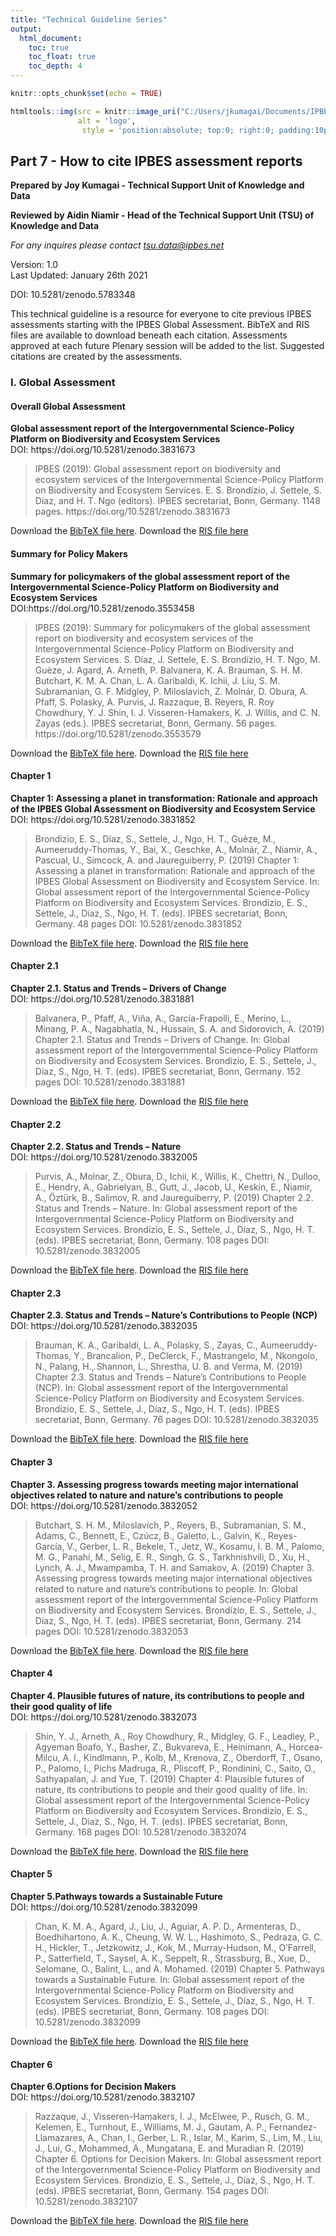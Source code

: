 ---
title: "Technical Guideline Series"
output: 
  html_document:
    toc: true
    toc_float: true
    toc_depth: 4
---

```{r setup, include=FALSE}
knitr::opts_chunk$set(echo = TRUE)
```

```{r, echo=FALSE}
htmltools::img(src = knitr::image_uri("C:/Users/jkumagai/Documents/IPBES/R/Geoinformatics/Technical Guidelines Series/Suggested_citations/figures/logo2.png"), 
               alt = 'logo', 
                style = 'position:absolute; top:0; right:0; padding:10px; width: 400px; height: 100px;') 
```

## Part 7 - How to cite IPBES assessment reports

**Prepared by Joy Kumagai - Technical Support Unit of Knowledge and Data**   
  
**Reviewed by Aidin Niamir - Head of the Technical Support Unit (TSU) of Knowledge and Data**  
  
*For any inquires please contact [tsu.data\@ipbes.net](mailto:tsu.data@ipbes.net){.email}*  
  
Version: 1.0    
Last Updated: January 26th 2021

DOI: 10.5281/zenodo.5783348

This technical guideline is a resource for everyone to cite previous IPBES assessments starting with the IPBES Global Assessment. BibTeX and RIS files are available to download beneath each citation. Assessments approved at each future Plenary session will be added to the list. Suggested citations are created by the assessments. 

### I. Global Assessment
#### Overall Global Assessment  
**Global assessment report of the Intergovernmental Science-Policy Platform on Biodiversity and Ecosystem Services**  
DOI: https://doi.org/10.5281/zenodo.3831673
  
> IPBES (2019): Global assessment report on biodiversity and ecosystem services of the Intergovernmental Science-Policy Platform on Biodiversity and Ecosystem Services. E. S. Brondizio, J. Settele, S. Díaz, and H. T. Ngo (editors). IPBES secretariat, Bonn, Germany. 1148 pages. https://doi.org/10.5281/zenodo.3831673

Download the [BibTeX file here](https://gist.github.com/jkumagai96/d0685fe55fe9bdbca5f994882a4830b2/archive/b88ef2744c2674bc3346421a3c0c2e385a7f54ff.zip). 
Download the [RIS file here](https://gist.github.com/jkumagai96/15caa8c3a5301a97f6bdcc43a0acd897/archive/d8be31cbdadb9f462d1d4e2e8375ca250039b561.zip)  

#### Summary for Policy Makers
**Summary for policymakers of the global assessment report of the Intergovernmental Science-Policy Platform on Biodiversity and Ecosystem Services**  
DOI:https://doi.org/10.5281/zenodo.3553458  

> IPBES (2019): Summary for policymakers of the global assessment report on biodiversity and ecosystem services of the Intergovernmental Science-Policy Platform on Biodiversity and Ecosystem Services. S. Díaz, J. Settele, E. S. Brondízio, H. T. Ngo, M. Guèze, J. Agard, A. Arneth, P. Balvanera, K. A. Brauman, S. H. M. Butchart, K. M. A. Chan, L. A. Garibaldi, K. Ichii, J. Liu, S. M. Subramanian, G. F. Midgley, P. Miloslavich, Z. Molnár, D. Obura, A. Pfaff, S. Polasky, A. Purvis, J. Razzaque, B. Reyers, R. Roy Chowdhury, Y. J. Shin, I. J. Visseren-Hamakers, K. J. Willis, and C. N. Zayas (eds.). IPBES secretariat, Bonn, Germany. 56 pages. https://doi.org/10.5281/zenodo.3553579 

Download the [BibTeX file here](https://gist.github.com/jkumagai96/4801ca7f640db7555a090740ebe4ee3e/archive/6abd7df8084ad7e35a201930d1b110f4987b4f32.zip).
Download the [RIS file here](https://gist.github.com/jkumagai96/779c14ab6163f8192db21ab5ad92d3af/archive/39b5dba148cea56026fb8bd88081e324376795a6.zip)  
  
#### Chapter 1
**Chapter 1: Assessing a planet in transformation: Rationale and approach of the IPBES Global Assessment on Biodiversity and Ecosystem Service**  
DOI: https://doi.org/10.5281/zenodo.3831852  

> Brondízio, E. S., Díaz, S., Settele, J., Ngo, H. T., Guèze, M., Aumeeruddy-Thomas, Y., Bai, X., Geschke, A., Molnár, Z., Niamir, A., Pascual, U., Simcock, A. and Jaureguiberry, P. (2019) Chapter 1: Assessing a planet in transformation: Rationale and approach of the IPBES Global Assessment on Biodiversity and Ecosystem Service. In: Global assessment report of the Intergovernmental Science-Policy Platform on Biodiversity and Ecosystem Services. Brondízio, E. S., Settele, J., Díaz, S., Ngo, H. T. (eds). IPBES secretariat, Bonn, Germany. 48 pages DOI: 10.5281/zenodo.3831852

Download the [BibTeX file here](https://gist.github.com/jkumagai96/68ab46813e72a8470cd33c9021e81125/archive/77e99e6755c292002db55fda885068271f93107a.zip).
Download the [RIS file here](https://gist.github.com/jkumagai96/554d043601da9331f62cd60ea69aa119/archive/d74a356315b01d992cf4bd30adb464389a1386b4.zip)  
  
#### Chapter 2.1
**Chapter 2.1. Status and Trends – Drivers of Change**  
DOI: https://doi.org/10.5281/zenodo.3831881  

> Balvanera, P., Pfaff, A., Viña, A., García-Frapolli, E., Merino, L., Minang, P. A., Nagabhatla, N., Hussain, S. A. and Sidorovich, A. (2019) Chapter 2.1. Status and Trends – Drivers of Change. In: Global assessment report of the Intergovernmental Science-Policy Platform on Biodiversity and Ecosystem Services. Brondízio, E. S., Settele, J., Díaz, S., Ngo, H. T. (eds). IPBES secretariat, Bonn, Germany. 152 pages DOI: 10.5281/zenodo.3831881

Download the [BibTeX file here](https://gist.github.com/jkumagai96/f9a13004a4abc523b77dfcf37453432f/archive/d0f2431a202d113da49e46341ca7d72afd7f0295.zip).
Download the [RIS file here](https://gist.github.com/jkumagai96/8850b86ee9f48394fc7ad0a35a7273a3/archive/e4c40ebfc9f54a2762522d2a086edc8a88923d40.zip)    
  
#### Chapter 2.2 
**Chapter 2.2. Status and Trends – Nature**  
DOI: https://doi.org/10.5281/zenodo.3832005  

> Purvis, A., Molnar, Z., Obura, D., Ichii, K., Willis, K., Chettri, N., Dulloo, E., Hendry, A., Gabrielyan, B., Gutt, J., Jacob, U., Keskin, E., Niamir, A., Öztürk, B., Salimov, R. and Jaureguiberry, P. (2019) Chapter 2.2. Status and Trends – Nature. In: Global assessment report of the Intergovernmental Science-Policy Platform on Biodiversity and Ecosystem Services. Brondízio, E. S., Settele, J., Díaz, S., Ngo, H. T. (eds). IPBES secretariat, Bonn, Germany. 108 pages DOI: 10.5281/zenodo.3832005

Download the [BibTeX file here](https://gist.github.com/jkumagai96/fbc4cce101868dbb394a38f6bf67f706/archive/ba5a0c13be782b8e3288209fda00f1cc2ef30624.zip).
Download the [RIS file here](https://gist.github.com/jkumagai96/68d168cdab30996103bac5da7ebd3c79/archive/0853cdfdd3181cc9411876f5b2de20c50e62d21d.zip)  
  
#### Chapter 2.3
**Chapter 2.3. Status and Trends – Nature’s Contributions to People (NCP)** 
DOI: https://doi.org/10.5281/zenodo.3832035  

> Brauman, K. A., Garibaldi, L. A., Polasky, S., Zayas, C., Aumeeruddy-Thomas, Y., Brancalion, P., DeClerck, F., Mastrangelo, M., Nkongolo, N., Palang, H., Shannon, L., Shrestha, U. B. and Verma, M. (2019) Chapter 2.3. Status and Trends – Nature’s Contributions to People (NCP). In: Global assessment report of the Intergovernmental Science-Policy Platform on Biodiversity and Ecosystem Services. Brondízio, E. S., Settele, J., Díaz, S., Ngo, H. T. (eds). IPBES secretariat, Bonn, Germany. 76 pages DOI: 10.5281/zenodo.3832035

Download the [BibTeX file here](https://gist.github.com/jkumagai96/5431c754347f11b1997ce2776844e8fc/archive/dd4d97d3076d5a209d746f2378ee875839ac563b.zip).
Download the [RIS file here](https://gist.github.com/jkumagai96/40ae432fc4b8b33ac39e5a5a86d06e8c/archive/369237289add00ffe02c48facc40de45f211174a.zip)  
  
#### Chapter 3  
**Chapter 3. Assessing progress towards meeting major international objectives related to nature and nature's contributions to people**  
DOI: https://doi.org/10.5281/zenodo.3832052  

> Butchart, S. H. M., Miloslavich, P., Reyers, B., Subramanian, S. M., Adams, C., Bennett, E., Czúcz, B., Galetto, L., Galvin, K., Reyes-García, V., Gerber, L. R., Bekele, T., Jetz, W., Kosamu, I. B. M., Palomo, M. G., Panahi, M., Selig, E. R., Singh, G. S., Tarkhnishvili, D., Xu, H., Lynch, A. J., Mwampamba, T. H. and Samakov, A. (2019) Chapter 3. Assessing progress towards meeting major international objectives related to nature and nature’s contributions to people. In: Global assessment report of the Intergovernmental Science-Policy Platform on Biodiversity and Ecosystem Services. Brondízio, E. S., Settele, J., Díaz, S., Ngo, H. T. (eds). IPBES secretariat, Bonn, Germany. 214 pages DOI: 10.5281/zenodo.3832053
  
Download the [BibTeX file here](https://gist.github.com/jkumagai96/9084f6684bc65f39cf4db5cae33de0c0/archive/c31e8a9d960fbf95db1aade58871693039a0ab12.zip).
Download the [RIS file here](https://gist.github.com/jkumagai96/d6ccad8d2811a32c2684e3c629c968ea/archive/51977bb2f18b0b36aedf76fd8c5fbd0549a0ee38.zip)  
  
#### Chapter 4
**Chapter 4. Plausible futures of nature, its contributions to people and their good quality of life**  
DOI: https://doi.org/10.5281/zenodo.3832073  

> Shin, Y. J., Arneth, A., Roy Chowdhury, R., Midgley, G. F., Leadley, P., Agyeman Boafo, Y., Basher, Z., Bukvareva, E., Heinimann, A., Horcea-Milcu, A. I., Kindlmann, P., Kolb, M., Krenova, Z., Oberdorff, T., Osano, P., Palomo, I., Pichs Madruga, R., Pliscoff, P., Rondinini, C., Saito, O., Sathyapalan, J. and Yue, T. (2019) Chapter 4: Plausible futures of nature, its contributions to people and their good quality of life. In: Global assessment report of the Intergovernmental Science-Policy Platform on Biodiversity and Ecosystem Services. Brondízio, E. S., Settele, J., Díaz, S., Ngo, H. T. (eds). IPBES secretariat, Bonn, Germany. 168 pages DOI: 10.5281/zenodo.3832074

Download the [BibTeX file here](https://gist.github.com/jkumagai96/5b5782fc72a95cac134365da04b7b0ba/archive/51db9dc0d6fb41669cdf8790ae31fe2277b8358a.zip).
Download the [RIS file here](https://gist.github.com/jkumagai96/e3bc08a0350a5f25186e1064f086adc5/archive/0997d63c486d6f061a2b490d00ce9b18b84edb86.zip)  
  
#### Chapter 5
**Chapter 5.Pathways towards a Sustainable Future**  
DOI: https://doi.org/10.5281/zenodo.3832099  

> Chan, K. M. A., Agard, J., Liu, J., Aguiar, A. P. D., Armenteras, D., Boedhihartono, A. K., Cheung, W. W. L., Hashimoto, S., Pedraza, G. C. H., Hickler, T., Jetzkowitz, J., Kok, M., Murray-Hudson, M., O’Farrell, P., Satterfield, T., Saysel, A. K., Seppelt, R., Strassburg, B., Xue, D., Selomane, O., Balint, L., and A. Mohamed. (2019) Chapter 5. Pathways towards a Sustainable Future. In: Global assessment report of the Intergovernmental Science-Policy Platform on Biodiversity and Ecosystem Services. Brondízio, E. S., Settele, J., Díaz, S., Ngo, H. T. (eds). IPBES secretariat, Bonn, Germany. 108 pages DOI: 10.5281/zenodo.3832099  

Download the [BibTeX file here](https://gist.github.com/jkumagai96/6b03dd9fb9afd99e7acb093be2cc80da/archive/20f1f829fd43ca486a9c5c0e0c891eb9cab44ca2.zip).
Download the [RIS file here](https://gist.github.com/jkumagai96/d7a1b36bff07e536694778e75bd88803/archive/1e743d1fa46969fb125f764b48f59bd9f630606a.zip)  
  
#### Chapter 6
**Chapter 6.Options for Decision Makers**  
DOI: https://doi.org/10.5281/zenodo.3832107  

> Razzaque, J., Visseren-Hamakers, I. J., McElwee, P., Rusch, G. M., Kelemen, E., Turnhout, E., Williams, M. J., Gautam, A. P., Fernandez-Llamazares, A., Chan, I., Gerber, L. R., Islar, M., Karim, S., Lim, M., Liu, J., Lui, G., Mohammed, A., Mungatana, E. and Muradian R. (2019) Chapter 6. Options for Decision Makers. In: Global assessment report of the Intergovernmental Science-Policy Platform on Biodiversity and Ecosystem Services. Brondízio, E. S., Settele, J., Díaz, S., Ngo, H. T. (eds). IPBES secretariat, Bonn, Germany. 154 pages DOI: 10.5281/zenodo.3832107

Download the [BibTeX file here](https://gist.github.com/jkumagai96/0c20b422eb4217c47d48816d56b838a4/archive/9f8fd97cdea5c736cc1ba92e3c01fa67b11ab2a6.zip).
Download the [RIS file here](https://gist.github.com/jkumagai96/6efd4fa86f8174de5e3768fdfcb53597/archive/fba695734de396d5b6aeedbf7969de2d638aa149.zip)  
  